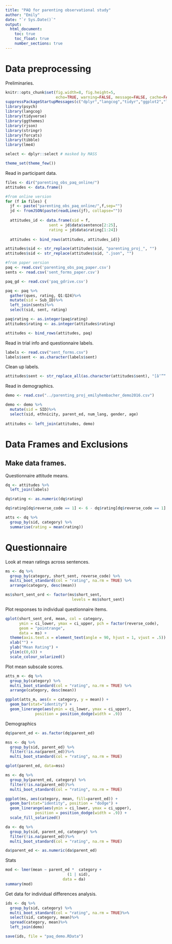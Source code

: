 ```yaml
---
title: "PAQ for parenting observational study"
author: "Emily"
date: "`r Sys.Date()`"
output: 
  html_document:
    toc: true
    toc_float: true
    number_sections: true
---
```



# Data preprocessing

Preliminaries.

```r
knitr::opts_chunk$set(fig.width=8, fig.height=5, 
                      echo=TRUE, warning=FALSE, message=FALSE, cache=FALSE)
suppressPackageStartupMessages(c("dplyr","langcog","tidyr","ggplot2","lme4"))
library(psych)
library(langcog)
library(tidyverse)
library(ggthemes)
library(rjson)
library(stringr)
library(forcats)
library(tibble)
library(lme4)

select <- dplyr::select # masked by MASS

theme_set(theme_few())
```

Read in participant data.

```r
files <- dir("parenting_obs_paq_online/")
attitudes <- data.frame()

#from online version
for (f in files) {
  jf <- paste("parenting_obs_paq_online/",f,sep="")
  jd <- fromJSON(paste(readLines(jf), collapse=""))
  
  attitudes_id <- data.frame(sid = f, 
                   sent = jd$data$sentence[2:25],
                   rating = jd$data$rating[1:24]) 
                   
  attitudes <- bind_rows(attitudes, attitudes_id)}

attitudes$sid <- str_replace(attitudes$sid, "parenting_proj_", "")
attitudes$sid <- str_replace(attitudes$sid, ".json", "")

#from paper version
paq <- read.csv('parenting_obs_paq_paper.csv')
sents <- read.csv('sent_forms_paper.csv')

paq_gd <- read.csv('paq_gdrive.csv')

paq <- paq %>%
  gather(ques, rating, Q1:Q24)%>%
  mutate(sid = Sub_ID)%>%
  left_join(sents)%>%
  select(sid, sent, rating)

paq$rating <- as.integer(paq$rating)
attitudes$rating <- as.integer(attitudes$rating)

attitudes <- bind_rows(attitudes, paq)
```

Read in trial info and questionnaire labels.

```r
labels <- read.csv("sent_forms.csv")
labels$sent <- as.character(labels$sent)
```

Clean up labels.

```r
attitudes$sent <- str_replace_all(as.character(attitudes$sent), "[â‘”“’']", "")
```

Read in demographics.

```r
demo <- read.csv("../parenting_proj_emilyhembacher_demo2016.csv")

demo <- demo %>%
  mutate(sid = SID)%>%
  select(sid, ethnicity, parent_ed, num_lang, gender, age)
  
attitudes <- left_join(attitudes, demo)
```

# Data Frames and Exclusions

## Make data frames. 

Questionnaire attitude means.

```r
dq <- attitudes %>%
  left_join(labels)

dq$rating <- as.numeric(dq$rating)

dq$rating[dq$reverse_code == 1] <- 6 - dq$rating[dq$reverse_code == 1]

atts <- dq %>%
  group_by(sid, category) %>% 
  summarise(rating = mean(rating))
```

# Questionnaire

Look at mean ratings across sentences.

```r
ms <- dq %>%
  group_by(category, short_sent, reverse_code) %>%
  multi_boot_standard(col = "rating", na.rm = TRUE) %>%
  arrange(category, desc(mean)) 

ms$short_sent_ord <- factor(ms$short_sent, 
                             levels = ms$short_sent)
```

Plot responses to individual questionnaire items.

```r
qplot(short_sent_ord, mean, col = category,
      ymin = ci_lower, ymax = ci_upper, pch = factor(reverse_code),
      geom = "pointrange",
      data = ms) +
  theme(axis.text.x = element_text(angle = 90, hjust = 1, vjust = .5)) +
  xlab("") + 
  ylab("Mean Rating") + 
  ylim(c(0,6)) + 
  scale_colour_solarized()
```

Plot mean subscale scores.

```r
atts_m <- dq %>%
  group_by(category) %>%
  multi_boot_standard(col = "rating", na.rm = TRUE) %>%
  arrange(category, desc(mean)) 

ggplot(atts_m, aes(x = category, y = mean)) + 
  geom_bar(stat="identity") + 
  geom_linerange(aes(ymin = ci_lower, ymax = ci_upper), 
             position = position_dodge(width = .9))
```

Demographics
```r
dq$parent_ed <- as.factor(dq$parent_ed)

mss <- dq %>%
  group_by(sid, parent_ed) %>%
  filter(!is.na(parent_ed))%>%
  multi_boot_standard(col = "rating", na.rm = TRUE) 

qplot(parent_ed, data=mss)

ms <- dq %>%
  group_by(parent_ed, category) %>%
  filter(!is.na(parent_ed))%>%
  multi_boot_standard(col = "rating", na.rm = TRUE) 

ggplot(ms, aes(category, mean, fill=parent_ed)) +
  geom_bar(stat="identity", position = "dodge") + 
  geom_linerange(aes(ymin = ci_lower, ymax = ci_upper), 
             position = position_dodge(width = .9)) + 
  scale_fill_solarized()

da <- dq %>%
  group_by(sid, parent_ed, category) %>%
  filter(!is.na(parent_ed))%>%
  multi_boot_standard(col = "rating", na.rm = TRUE) 

da$parent_ed <- as.numeric(da$parent_ed)
```
Stats
```r
mod <- lmer(mean ~ parent_ed *  category +
                           (1 | sid), 
                         data = da)
summary(mod)
```

Get data for individual differences analysis.
```r
ids <- dq %>%
  group_by(sid, category) %>%
  multi_boot_standard(col = "rating", na.rm = TRUE)%>%
  select(sid, category, mean)%>%
  spread(category, mean)%>%
  left_join(demo)

save(ids, file = "paq_demo.RData")
```


